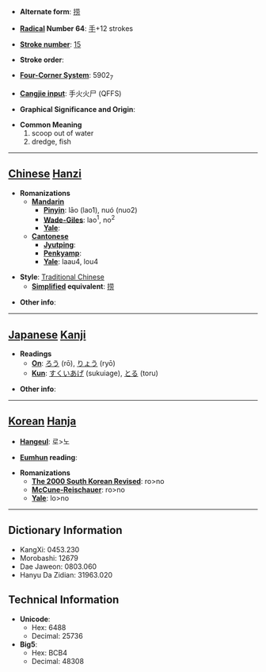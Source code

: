 * '''Alternate form''': [[捞]]

* '''[[Wiktionary:Chinese radical index| Radical]] Number 64''': [[Wiktionary:Chinese radical index 手|手]]+12 strokes

* '''[[Wiktionary:Chinese total strokes index|Stroke number]]''': [[Wiktionary:Chinese total strokes index 15|15]]

* '''Stroke order''': 

* '''[[Wiktionary:Chinese four corner index|Four-Corner System]]''': 5902<sub>7</sub>

* '''[[Wiktionary:Chinese Cangjie index|Cangjie input]]''': 手火火尸 (QFFS)

* '''Graphical Significance and Origin''': 

* '''Common Meaning'''
*#scoop out of water
*# dredge, fish


----

== [[Chinese]] [[Hanzi]] ==

* '''Romanizations'''
** '''[[Mandarin]]'''
*** '''[[Pinyin]]''': lāo (lao1), nuó (nuo2)
*** '''[[Wade-Giles]]''': lao<sup>1</sup>, no<sup>2</sup>
*** '''[[Yale]]''': 
** '''[[Cantonese]]'''
*** '''[[Jyutping]]''':
*** '''[[Penkyamp]]''': 
*** '''[[Yale]]''': laau4, lou4

* '''Style''': [[Traditional Chinese]] 
** '''[[Simplified Chinese|Simplified]] equivalent''': [[捞]]

* '''Other info''': 

----

== [[Japanese]] [[Kanji]] ==

* '''Readings'''
** '''[[On]]''': [[ろう]] (rō), [[りょう]] (ryō)
** '''[[Kun]]''': [[すくいあげ]] (sukuiage), [[とる]] (toru)

* '''Other info''':  

----

== [[Korean]] [[Hanja]] ==

* '''[[Hangeul]]''': 로>노

* '''[[Eumhun]] reading''': 

* '''Romanizations'''
** '''[[The 2000 South Korean Revised Romanization|The 2000 South Korean Revised]]''': ro>no
** '''[[McCune-Reischauer]]''': ro>no
** '''[[Yale]]''': lo>no

----

== Dictionary Information ==

* KangXi: 0453.230
* Morobashi: 12679
* Dae Jaweon: 0803.060
* Hanyu Da Zidian: 31963.020

== Technical Information ==

* '''Unicode''':
** Hex: 6488
** Decimal: 25736
* '''Big5''':
** Hex: BCB4
** Decimal: 48308